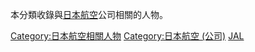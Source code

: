 本分類收錄與[[日本航空|日本航空]]公司相關的人物。
[[Category:日本航空相關人物|Category:日本航空相關人物]]
[[Category:日本航空_(公司)|Category:日本航空 (公司)]]
[[Category:日本各公司人物|JAL]]
